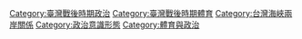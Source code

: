 {{catmore|中華台北}}

[[Category:臺灣戰後時期政治|Category:臺灣戰後時期政治]]
[[Category:臺灣戰後時期體育|Category:臺灣戰後時期體育]]
[[Category:台灣海峽兩岸關係|Category:台灣海峽兩岸關係]]
[[Category:政治意識形態|Category:政治意識形態]]
[[Category:體育與政治|Category:體育與政治]]
